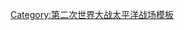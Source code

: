 {{Campaignbox
|title = {{nowrap|夏威夷群岛战役}}
|name = Campaignbox 夏威夷群岛战役
|listclass = hlist
|battles = 
* [[珍珠港事件|珍珠港]]
* [[尼豪岛事件|尼豪島]]
* {{link-en|第一次轟炸中途島|First Bombardment of Midway|第一次中途島}}
* {{link-en|轰击约翰斯顿和巴尔米拉环礁|Shelling of Johnston and Palmyra|约翰斯顿和巴尔米拉环礁}}
* [[第二次轟炸中途島|第二次中途島]]
* [[中途岛海战|第三次中途島]]
* {{link-en|K作战|Operation K}}
}}<noinclude>
[[Category:第二次世界大战太平洋战场模板]]
</noinclude>